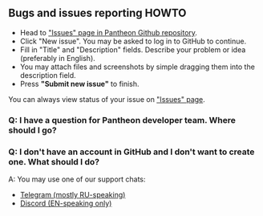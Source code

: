 
<Meta title='Bugs - Mahjong Pantheon'
      description='How to report bugs and issues for Mahjong Pantheon' />

## Bugs and issues reporting HOWTO

- Head to ["Issues" page in Pantheon Github repository](https://github.com/MahjongPantheon/pantheon/issues).
- Click "New issue". You may be asked to log in to GitHub to continue.
- Fill in "Title" and "Description" fields. Describe your problem or idea (preferably in English).
- You may attach files and screenshots by simple dragging them into the description field.
- Press **"Submit new issue"** to finish.

You can always view status of your issue on ["Issues" page](https://github.com/MahjongPantheon/pantheon/issues).

### Q: I have a question for Pantheon developer team. Where should I go?
### Q: I don't have an account in GitHub and I don't want to create one. What should I do?

A: You may use one of our support chats:
- [Telegram (mostly RU-speaking)](https://t.me/pantheon_support)
- [Discord (EN-speaking only)](https://discord.gg/U5qBkexfEQ)
